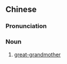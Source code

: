 ==Chinese==
{{zh-forms}}

===Pronunciation===
{{zh-pron
|mn=qz:á-thài
|cat=n
}}

===Noun===
{{zh-noun}}

# {{lb|zh|Quanzhou|_|Min Nan}} [[great-grandmother]]